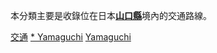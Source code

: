 {{Catnav|頁面分類|各種主題的頁面分類|按國家分類|各國交通|日本交通|中國地方交通}}
{{Catnav|頁面分類|人类社会|交通|各國交通|日本交通|中國地方交通}}

本分類主要是收錄位在日本'''[[山口縣|山口縣]]'''境內的交通路線。
{{日本行政區劃分類導航|交通}}
{{Commons category|Transport in Yamaguchi prefecture}}

[[Category:山口縣|交通]]
[[Category:中國地方交通|* Yamaguchi]]
[[Category:日本各都道府縣交通|Yamaguchi]]